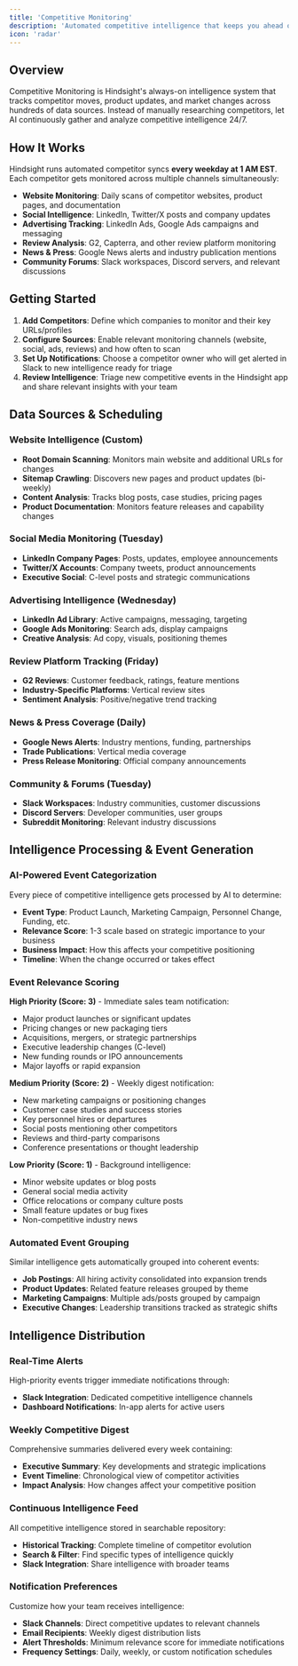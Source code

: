 ```yaml
---
title: 'Competitive Monitoring'
description: 'Automated competitive intelligence that keeps you ahead of the competition'
icon: 'radar'
---
```


## Overview
Competitive Monitoring is Hindsight's always-on intelligence system that tracks competitor moves, product updates, and market changes across hundreds of data sources. Instead of manually researching competitors, let AI continuously gather and analyze competitive intelligence 24/7.

## How It Works
Hindsight runs automated competitor syncs **every weekday at 1 AM EST**. Each competitor gets monitored across multiple channels simultaneously:

- **Website Monitoring**: Daily scans of competitor websites, product pages, and documentation
- **Social Intelligence**: LinkedIn, Twitter/X posts and company updates  
- **Advertising Tracking**: LinkedIn Ads, Google Ads campaigns and messaging
- **Review Analysis**: G2, Capterra, and other review platform monitoring
- **News & Press**: Google News alerts and industry publication mentions
- **Community Forums**: Slack workspaces, Discord servers, and relevant discussions

## Getting Started
1. **Add Competitors**: Define which companies to monitor and their key URLs/profiles
2. **Configure Sources**: Enable relevant monitoring channels (website, social, ads, reviews) and how often to scan
3. **Set Up Notifications**: Choose a competitor owner who will get alerted in Slack to new intelligence ready for triage
4. **Review Intelligence**: Triage new competitive events in the Hindsight app and share relevant insights with your team

## Data Sources & Scheduling

### Website Intelligence (Custom)
- **Root Domain Scanning**: Monitors main website and additional URLs for changes
- **Sitemap Crawling**: Discovers new pages and product updates (bi-weekly)
- **Content Analysis**: Tracks blog posts, case studies, pricing pages
- **Product Documentation**: Monitors feature releases and capability changes

### Social Media Monitoring (Tuesday)
- **LinkedIn Company Pages**: Posts, updates, employee announcements
- **Twitter/X Accounts**: Company tweets, product announcements
- **Executive Social**: C-level posts and strategic communications

### Advertising Intelligence (Wednesday)  
- **LinkedIn Ad Library**: Active campaigns, messaging, targeting
- **Google Ads Monitoring**: Search ads, display campaigns
- **Creative Analysis**: Ad copy, visuals, positioning themes

### Review Platform Tracking (Friday)
- **G2 Reviews**: Customer feedback, ratings, feature mentions
- **Industry-Specific Platforms**: Vertical review sites
- **Sentiment Analysis**: Positive/negative trend tracking

### News & Press Coverage (Daily)
- **Google News Alerts**: Industry mentions, funding, partnerships  
- **Trade Publications**: Vertical media coverage
- **Press Release Monitoring**: Official company announcements

### Community & Forums (Tuesday)
- **Slack Workspaces**: Industry communities, customer discussions
- **Discord Servers**: Developer communities, user groups
- **Subreddit Monitoring**: Relevant industry discussions

## Intelligence Processing & Event Generation

### AI-Powered Event Categorization
Every piece of competitive intelligence gets processed by AI to determine:
- **Event Type**: Product Launch, Marketing Campaign, Personnel Change, Funding, etc.
- **Relevance Score**: 1-3 scale based on strategic importance to your business
- **Business Impact**: How this affects your competitive positioning
- **Timeline**: When the change occurred or takes effect

### Event Relevance Scoring
**High Priority (Score: 3)** - Immediate sales team notification:
- Major product launches or significant updates
- Pricing changes or new packaging tiers  
- Acquisitions, mergers, or strategic partnerships
- Executive leadership changes (C-level)
- New funding rounds or IPO announcements
- Major layoffs or rapid expansion

**Medium Priority (Score: 2)** - Weekly digest notification:
- New marketing campaigns or positioning changes
- Customer case studies and success stories
- Key personnel hires or departures
- Social posts mentioning other competitors
- Reviews and third-party comparisons
- Conference presentations or thought leadership

**Low Priority (Score: 1)** - Background intelligence:
- Minor website updates or blog posts
- General social media activity
- Office relocations or company culture posts
- Small feature updates or bug fixes
- Non-competitive industry news

### Automated Event Grouping
Similar intelligence gets automatically grouped into coherent events:
- **Job Postings**: All hiring activity consolidated into expansion trends
- **Product Updates**: Related feature releases grouped by theme
- **Marketing Campaigns**: Multiple ads/posts grouped by campaign
- **Executive Changes**: Leadership transitions tracked as strategic shifts

## Intelligence Distribution

### Real-Time Alerts
High-priority events trigger immediate notifications through:
- **Slack Integration**: Dedicated competitive intelligence channels
- **Dashboard Notifications**: In-app alerts for active users

### Weekly Competitive Digest
Comprehensive summaries delivered every week containing:
- **Executive Summary**: Key developments and strategic implications
- **Event Timeline**: Chronological view of competitor activities
- **Impact Analysis**: How changes affect your competitive position

### Continuous Intelligence Feed
All competitive intelligence stored in searchable repository:
- **Historical Tracking**: Complete timeline of competitor evolution
- **Search & Filter**: Find specific types of intelligence quickly
- **Slack Integration**: Share intelligence with broader teams

### Notification Preferences
Customize how your team receives intelligence:
- **Slack Channels**: Direct competitive updates to relevant channels
- **Email Recipients**: Weekly digest distribution lists
- **Alert Thresholds**: Minimum relevance score for immediate notifications
- **Frequency Settings**: Daily, weekly, or custom notification schedules


